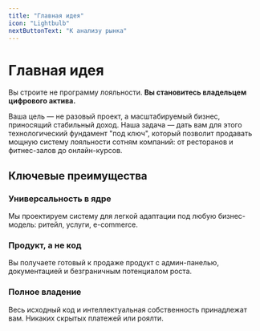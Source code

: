 ```yaml
---
title: "Главная идея"
icon: "Lightbulb"
nextButtonText: "К анализу рынка"
---
```


# Главная идея

Вы строите не программу лояльности. **Вы становитесь владельцем цифрового актива.**

Ваша цель — не разовый проект, а масштабируемый бизнес, приносящий стабильный доход. Наша задача — дать вам для этого технологический фундамент "под ключ", который позволит продавать мощную систему лояльности сотням компаний: от ресторанов и фитнес-залов до онлайн-курсов.

## Ключевые преимущества

### Универсальность в ядре
Мы проектируем систему для легкой адаптации под любую бизнес-модель: ритейл, услуги, e-commerce.

### Продукт, а не код
Вы получаете готовый к продаже продукт с админ-панелью, документацией и безграничным потенциалом роста.

### Полное владение
Весь исходный код и интеллектуальная собственность принадлежат вам. Никаких скрытых платежей или роялти.
